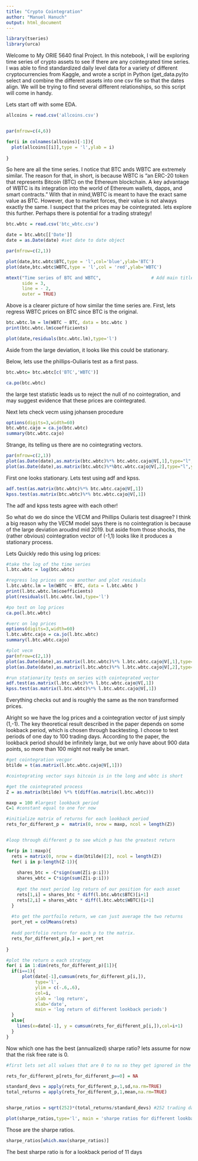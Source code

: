 ```yaml
---
title: "Crypto Cointegration"
author: "Manuel Hanuch"
output: html_document
---
```


```r
library(tseries)
library(urca)
```

Welcome to My ORIE 5640 final Project. In this notebook, I will be exploring time series of crypto assets to see if there are any cointegrated time series. I was able to find standardized daily level data for a variety of different cryptocurrencies from Kaggle, and wrote a script in Python (get_data.py)to select and combine the different assets into one csv file so that the dates align. We will be trying to find several different relationships, so this script will come in handy. 

Lets start off with some EDA. 


```r
allcoins = read.csv('allcoins.csv')


par(mfrow=c(4,6))

for(i in colnames(allcoins)[-1]){
  plot(allcoins[[i]],type = 'l',ylab = i)
  
}

```


So here are all the time series. I notice that BTC ands WBTC are extremely similar. The reason for that, in short, is because WBTC is "an ERC-20 token that represents Bitcoin (BTC) on the Ethereum blockchain. A key advantage of WBTC is its integration into the world of Ethereum wallets, dapps, and smart contracts." With that in mind,WBTC is meant to have the exact same value as BTC. However, due to market forces, their value is not always exactly the same. I suspect that the prices may be cointegrated. lets explore this further. Perhaps there is potential for a trading strategy!



```r
btc.wbtc = read.csv('btc_wbtc.csv')

date = btc.wbtc[['Date']]
date = as.Date(date) #set date to date object

par(mfrow=c(2,1))

plot(date,btc.wbtc$BTC,type = 'l',col='blue',ylab='BTC')
plot(date,btc.wbtc$WBTC,type = 'l',col = 'red',ylab='WBTC')

mtext("Time series of BTC and WBTC",                   # Add main title
      side = 3,
      line = - 2,
      outer = TRUE)
```

Above is a clearer picture of how similar the time series are. First, lets regress WBTC prices on BTC since BTC is the original.

```r
btc.wbtc.lm = lm(WBTC ~ BTC, data = btc.wbtc )
print(btc.wbtc.lm$coefficients)

plot(date,residuals(btc.wbtc.lm),type='l')
```
Aside from the large deviation, it looks like this could be stationary. 


Below, lets use the phillips-Ouliaris test as a first pass.

```r
btc.wbtc= btc.wbtc[c('BTC','WBTC')]

ca.po(btc.wbtc)

```

the large test statistic leads us to reject the null of no cointegration, and may suggest evidence that these prices are cointegrated. 

Next lets check vecm using johansen procedure
```r


options(digits=3,width=60)
btc.wbtc.cajo = ca.jo(btc.wbtc)
summary(btc.wbtc.cajo)


```

Strange, its telling us there are no cointegrating vectors.


```r
par(mfrow=c(2,1))
plot(as.Date(date),as.matrix(btc.wbtc)%*% btc.wbtc.cajo@V[,1],type="l",ylab="first projection")
plot(as.Date(date),as.matrix(btc.wbtc)%*%btc.wbtc.cajo@V[,2],type="l",ylab="second projection")
```



First one looks stationary. Lets test using adf and kpss.
```r
adf.test(as.matrix(btc.wbtc)%*% btc.wbtc.cajo@V[,1])
kpss.test(as.matrix(btc.wbtc)%*% btc.wbtc.cajo@V[,1])
```

The adf and kpss tests agree with each other! 

So what do we do since the VECM and Phillips Ouliaris test disagree? I think a big reason why the VECM model says there is no cointegration is because of the large deviation aroudnd mid 2019. but aside from those shocks, the (rather obvious) cointegration vector of (-1,1) looks like it produces a stationary process. 

Lets Quickly redo this using log prices:
```r
#take the log of the time series
l.btc.wbtc = log(btc.wbtc)

#regress log prices on one another and plot residuals
l.btc.wbtc.lm = lm(WBTC ~ BTC, data = l.btc.wbtc )
print(l.btc.wbtc.lm$coefficients)
plot(residuals(l.btc.wbtc.lm),type='l')

#po test on log prices
ca.po(l.btc.wbtc)

#verc on log prices
options(digits=3,width=60)
l.btc.wbtc.cajo = ca.jo(l.btc.wbtc)
summary(l.btc.wbtc.cajo)

#plot vecm
par(mfrow=c(2,1))
plot(as.Date(date),as.matrix(l.btc.wbtc)%*% l.btc.wbtc.cajo@V[,1],type="l",ylab="first projection")
plot(as.Date(date),as.matrix(l.btc.wbtc)%*% l.btc.wbtc.cajo@V[,2],type="l",ylab="second projection")

#run stationarity tests on series with cointegrated vector
adf.test(as.matrix(l.btc.wbtc)%*% l.btc.wbtc.cajo@V[,1])
kpss.test(as.matrix(l.btc.wbtc)%*% l.btc.wbtc.cajo@V[,1])

```

Everything checks out and is roughly the same as the non transformed prices. 

Alright so we have the log prices and a cointegration vector of just simply  (1,-1). The key theoretical result described in the paper depends on some lookback period, which is chosen through backtesting. I choose to test periods of one day to 100 trading days. According to the paper, the lookback period should be infinitely large, but we only have about 900 data points, so more than 100 might not really be smart. 


```r
#get cointegration vecgor
btilde = t(as.matrix(l.btc.wbtc.cajo@V[,1]))

#cointegrating vector says bitcoin is in the long and wbtc is short

#get the cointegrated process
Z = as.matrix(btilde) %*% t(diff(as.matrix(l.btc.wbtc)))

maxp = 100 #largest lookback period
C=1 #constant equal to one for now

#initialize matrix of returns for each lookback period
rets_for_different_p =  matrix(0, nrow = maxp, ncol = length(Z))


#loop through different p to see which p has the greatest return

for(p in 1:maxp){
  rets = matrix(0, nrow = dim(btilde)[2], ncol = length(Z))
  for( i in p:length(Z-1)){
    
    shares_btc = -C*sign(sum(Z[i-p:i]))
    shares_wbtc = C*sign(sum(Z[i-p:i]))
    
    #get the next period log return of our position for each asset
    rets[1,i] = shares_btc * diff(l.btc.wbtc$BTC)[i+1]
    rets[2,i] = shares_wbtc * diff(l.btc.wbtc$WBTC)[i+1]
  }
  
  #to get the portfoilo return, we can just average the two returns
  port_ret = colMeans(rets)
  
  #add portfolio return for each p to the matrix.
  rets_for_different_p[p,] = port_ret
  
}

#plot the return o each strategy
for( i in 1:dim(rets_for_different_p)[1]){
  if(i==1){
      plot(date[-1],cumsum(rets_for_different_p[i,]),
           type='l',
           ylim = c(-.6,.6),
           col=i,
           ylab = 'log return',
           xlab='date',
           main = 'log return of different lookback periods')
  }
  else{
    lines(x=date[-1], y = cumsum(rets_for_different_p[i,]),col=i+1)
  }
}

```

Now which one has the best (annualized) sharpe ratio? lets assume for now that the risk free rate is 0. 

```r
#first lets set all values that are 0 to na so they get ignored in the following calculations. the 0's will throw off sd calculations.

rets_for_different_p[rets_for_different_p==0] = NA

standard_devs = apply(rets_for_different_p,1,sd,na.rm=TRUE)
total_returns = apply(rets_for_different_p,1,mean,na.rm=TRUE)


sharpe_ratios = sqrt(252)*(total_returns/standard_devs) #252 trading days

plot(sharpe_ratios,type='l', main = 'sharpe ratios for different lookback periods',xlab='lookback period')

```

Those are the sharpe ratios. 

```r

sharpe_ratios[which.max(sharpe_ratios)]

```

The best sharpe ratio is for a lookback period of 11 days









